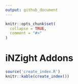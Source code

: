 ```yaml
---
output: github_document
---
```


<!-- README.md is generated from README.Rmd. Please edit that file -->

```r
knitr::opts_chunk$set(
  collapse = TRUE,
  comment = "#>"
)
```

# iNZight Addons

<!-- badges: start -->
<!-- badges: end -->

```r
source('create_index.R')
knitr::kable(create_index())
```

